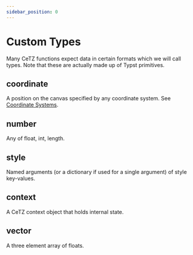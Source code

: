 ```yaml
---
sidebar_position: 0
---
```



# Custom Types
Many CeTZ functions expect data in certain formats which we will call types. Note that these are actually made up of Typst primitives.

## <Type>coordinate</Type>
A position on the canvas specified by any coordinate system. See [Coordinate Systems](coordinate-systems).

## <Type>number</Type>
Any of <Type>float</Type>, <Type>int</Type>, <Type>length</Type>.

## <Type>style</Type>
Named arguments (or a dictionary if used for a single argument) of style key-values.

## <Type>context</Type>
A CeTZ context object that holds internal state.

## <Type>vector</Type>
A three element <Type>array</Type> of <Type>float</Type>s.

